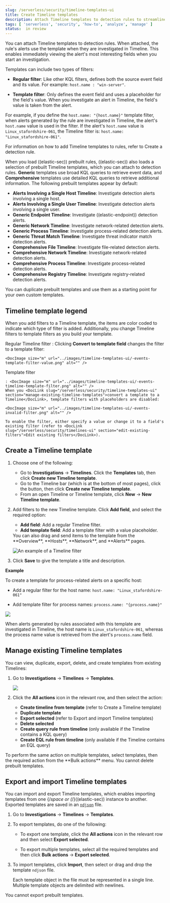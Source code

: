 ```yaml
---
slug: /serverless/security/timeline-templates-ui
title: Create Timeline templates
description: Attach Timeline templates to detection rules to streamline investigations.
tags: [ 'serverless', 'security', 'how-to', 'analyze', 'manage' ]
status:  in review
---
```


<DocBadge template="technical preview" />
<div id="timeline-templates-ui"></div>

You can attach Timeline templates to detection rules. When attached, the rule's alerts use the template when they are investigated in Timeline. This enables immediately viewing the alert's most interesting fields when you start an investigation.

Templates can include two types of filters:

* **Regular filter**: Like other KQL filters, defines both the source event field and its value. For example: `host.name : "win-server"`.

* **Template filter**: Only defines the event field and uses a placeholder
    for the field's value. When you investigate an alert in Timeline, the field's value is taken from the alert.

For example, if you define the `host.name: "{host.name}"` template filter, when alerts generated by the rule are investigated in Timeline, the alert's
`host.name` value is used in the filter. If the alert's `host.name` value is
`Linux_stafordshire-061`, the Timeline filter is:
`host.name: "Linux_stafordshire-061"`.

<DocCallOut title="Note">
For information on how to add Timeline templates to rules, refer to <DocLink slug="/serverless/security/rules-create">Create a detection rule</DocLink>.
</DocCallOut>

When you load ((elastic-sec)) prebuilt rules, ((elastic-sec)) also loads a selection of prebuilt Timeline templates, which you can attach to detection rules. **Generic** templates use broad KQL queries to retrieve event data, and **Comprehensive** templates use detailed KQL queries to retrieve additional information. The following prebuilt templates appear by default:

* **Alerts Involving a Single Host Timeline**: Investigate detection alerts involving a single host.
* **Alerts Involving a Single User Timeline**: Investigate detection alerts involving a single user.
* **Generic Endpoint Timeline**: Investigate ((elastic-endpoint)) detection alerts.
* **Generic Network Timeline**: Investigate network-related detection alerts.
* **Generic Process Timeline**: Investigate process-related detection alerts.
* **Generic Threat Match Timeline**: Investigate threat indicator match detection alerts.
* **Comprehensive File Timeline**: Investigate file-related detection alerts.
* **Comprehensive Network Timeline**: Investigate network-related detection alerts.
* **Comprehensive Process Timeline**: Investigate process-related detection alerts.
* **Comprehensive Registry Timeline**: Investigate registry-related detection alerts.

<DocCallOut title="Tip">
You can <DocLink slug="/serverless/security/timeline-templates-ui" section="manage-existing-timeline-templates">duplicate prebuilt templates</DocLink> and use them as
a starting point for your own custom templates.
</DocCallOut>

<div id="template-legend-ui"></div>

## Timeline template legend

When you add filters to a Timeline template, the items are color coded to
indicate which type of filter is added. Additionally, you change Timeline
filters to template filters as you build your template.

Regular Timeline filter 
    : Clicking **Convert to template field** changes the filter to a template filter:

    <DocImage size="m" url="../images/timeline-templates-ui/-events-template-filter-value.png" alt="" />

Template filter 

    : <DocImage size="m" url="../images/timeline-templates-ui/-events-timeline-template-filter.png" alt="" />  
    When you <DocLink slug="/serverless/security/timeline-templates-ui" section="manage-existing-timeline-templates">convert a template to a Timeline</DocLink>, template filters with placeholders are disabled:

    <DocImage size="m" url="../images/timeline-templates-ui/-events-invalid-filter.png" alt="" />

    To enable the filter, either specify a value or change it to a field's existing filter (refer to <DocLink slug="/serverless/security/timelines-ui" section="edit-existing-filters">Edit existing filters</DocLink>).

<div id="create-timeline-template"></div>

## Create a Timeline template

1. Choose one of the following:
   * Go to **Investigations** → **Timelines**. Click the **Templates** tab, then click **Create new Timeline template**.
   * Go to the Timeline bar (which is at the bottom of most pages), click the <DocIcon type="plusInCircle" title="New Timeline" /> button, then click **Create new Timeline template**.
   * From an open Timeline or Timeline template, click **New** → **New Timeline template**.

1. Add filters to the new Timeline template. Click **Add field**, and select the required option:

    * **Add field**: Add a regular Timeline filter.
    * **Add template field**: Add a template filter with a value placeholder.

    <DocCallOut title="Tip">
    You can also drag and send items to the template from the **Overview**, **Hosts**, **Network**, and **Alerts** pages.
    </DocCallOut>

    ![An example of a Timeline filter](../images/timeline-templates-ui/-events-create-a-timeline-filter.png)

1. Click **Save** to give the template a title and description.

**Example**

To create a template for process-related alerts on a specific host:

* Add a regular filter for the host name:
    `host.name: "Linux_stafordshire-061"`

* Add template filter for process names: `process.name: "{process.name}"`

![](../images/timeline-templates-ui/-events-template-query-example.png)

When alerts generated by rules associated with this template are investigated
in Timeline, the host name is `Linux_stafordshire-061`, whereas the process name
value is retrieved from the alert's `process.name` field.

<div id="man-templates-ui"></div>

## Manage existing Timeline templates

You can view, duplicate, export, delete, and create templates from existing Timelines:

1. Go to **Investigations** → **Timelines** → **Templates**.

    ![](../images/timeline-templates-ui/-events-all-actions-timeline-ui.png)

1. Click the **All actions** icon in the relevant row, and then select the action:

    * **Create timeline from template** (refer to <DocLink slug="/serverless/security/timeline-templates-ui" section="create-a-timeline-template">Create a Timeline template</DocLink>)
    * **Duplicate template**
    * **Export selected** (refer to <DocLink slug="/serverless/security/timeline-templates-ui" section="export-and-import-timeline-templates">Export and import Timeline templates</DocLink>)
    * **Delete selected**
    * **Create query rule from timeline** (only available if the Timeline contains a KQL query)
    * **Create EQL rule from timeline** (only available if the Timeline contains an EQL query)

<DocCallOut title="Tip">
To perform the same action on multiple templates, select templates, then the required action from the **Bulk actions** menu.
</DocCallOut>

<DocCallOut title="Note">
You cannot delete prebuilt templates.
</DocCallOut>

<div id="import-export-timeline-templates"></div>

## Export and import Timeline templates

You can import and export Timeline templates, which enables importing templates from one {/*space or (*/}((elastic-sec)) instance to another. Exported templates are saved in an [`ndjson`](https://github.com/ndjson/ndjson-spec) file.

1. Go to **Investigations** → **Timelines** → **Templates**.
1. To export templates, do one of the following:

    * To export one template, click the **All actions** icon in the relevant row and then select **Export selected**.

    * To export multiple templates, select all the required templates and then click **Bulk actions** → **Export selected**.

1. To import templates, click **Import**, then select or drag and drop the template `ndjson` file.

    <DocCallOut title="Note">
    Each template object in the file must be represented in a single line.
    Multiple template objects are delimited with newlines.
    </DocCallOut>

<DocCallOut title="Note">
You cannot export prebuilt templates.
</DocCallOut>

